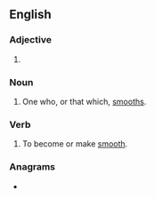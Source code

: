 ==English==

===Adjective===
{{head|en|adjective comparative form}}

# {{en-comparative of|smooth}}

===Noun===
{{en-noun}}

# One who, or that which, [[smooth]]s.

===Verb===
{{en-verb}}

# To become or make [[smooth]].

===Anagrams===
* {{anagrams|en|resmooth}}